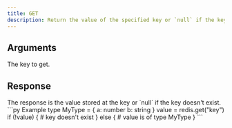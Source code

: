```yaml
---
title: GET
description: Return the value of the specified key or `null` if the key doesn't exist.
---
```



## Arguments 

<ParamField body="key" type="str" required>
  The key to get.
</ParamField>

## Response

<ResponseField  required>
The response is the value stored at the key or `null` if the key doesn't exist.
</ResponseField>



<RequestExample>
```py Example
type MyType = {
    a: number
    b: string
}
value = redis.get<MyType>("key")
if (!value) {
    # key doesn't exist
} else {
    # value is of type MyType
}
```
</RequestExample>
